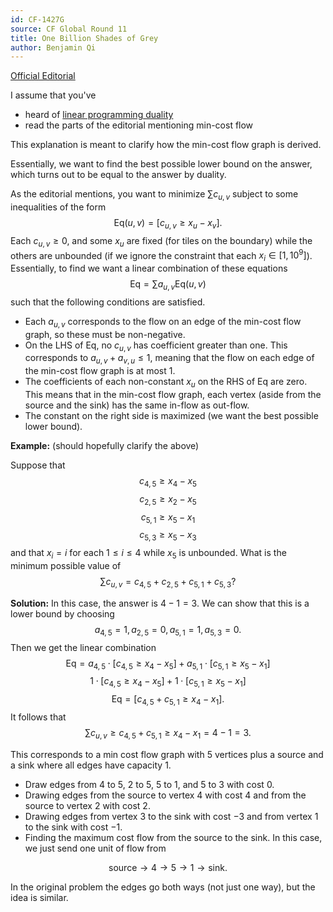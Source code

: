 ```yaml
---
id: CF-1427G
source: CF Global Round 11
title: One Billion Shades of Grey
author: Benjamin Qi
---
```


[Official Editorial](https://codeforces.com/blog/entry/83553)

I assume that you've 

 - heard of [linear programming duality](https://en.wikipedia.org/wiki/Dual_linear_program) 
 - read the parts of the editorial mentioning min-cost flow

This explanation is meant to clarify how the min-cost flow graph is derived. 

Essentially, we want to find the best possible lower bound on the answer, which turns out to be equal to the answer by duality.

As the editorial mentions, you want to minimize $\sum c_{u,v}$ subject to some inequalities of the form
$$
\text{Eq}(u,v)=\left[c_{u,v}\ge x_u-x_v\right].
$$
Each $c_{u,v}\ge 0$, and some $x_u$ are fixed (for tiles on the boundary) while the others are unbounded (if we ignore the constraint that each $x_i\in [1,10^9]$). Essentially, to find we want a linear combination of these equations 
$$
\text{Eq}=\sum a_{u,v}\text{Eq}(u,v)
$$
such that the following conditions are satisfied.

 - Each $a_{u,v}$ corresponds to the flow on an edge of the min-cost flow graph, so these must be non-negative.
 - On the LHS of $\text{Eq}$, no $c_{u,v}$ has coefficient greater than one. This corresponds to $a_{u,v}+a_{v,u}\le 1$, meaning that the flow on each edge of the min-cost flow graph is at most $1$.
 - The coefficients of each non-constant $x_u$ on the RHS of $\text{Eq}$ are zero. This means that in the min-cost flow graph, each vertex (aside from the source and the sink) has the same in-flow as out-flow.
 - The constant on the right side is maximized (we want the best possible lower bound).

**Example:** (should hopefully clarify the above) 

Suppose that
$$
c_{4,5}\ge x_4-x_5
$$
$$
c_{2,5}\ge x_2-x_5
$$
$$
c_{5,1}\ge x_5-x_1
$$
$$
c_{5,3}\ge x_5-x_3
$$
and that $x_i=i$ for each $1\le i\le 4$ while $x_5$ is unbounded. What is the minimum possible value of
$$
\sum c_{u,v}=c_{4,5}+c_{2,5}+c_{5,1}+c_{5,3}?
$$

**Solution:** In this case, the answer is $4-1=3$. We can show that this is a lower bound by choosing 
$$
a_{4,5}=1, a_{2,5}=0, a_{5,1}=1, a_{5,3}=0.
$$ 
Then we get the linear combination
$$
\text{Eq}=a_{4,5}\cdot \left[c_{4,5}\ge x_4-x_5\right]+a_{5,1}\cdot \left[c_{5,1}\ge x_5-x_1\right]
$$
$$
1\cdot \left[c_{4,5}\ge x_4-x_5\right]+1\cdot \left[c_{5,1}\ge x_5-x_1\right]
$$
$$
\text{Eq}=[c_{4,5}+c_{5,1}\ge x_4-x_1].
$$
It follows that
$$
\sum c_{u,v}\ge c_{4,5}+c_{5,1}\ge x_4-x_1=4-1=3.
$$

This corresponds to a min cost flow graph with $5$ vertices plus a source and a sink where all edges have capacity $1$.

 - Draw edges from $4$ to $5$, $2$ to $5$, $5$ to $1$, and $5$ to $3$ with cost $0$.
 - Drawing edges from the source to vertex $4$ with cost $4$ and from the source to vertex $2$ with cost $2$.
 - Drawing edges from vertex $3$ to the sink with cost $-3$ and from vertex $1$ to the sink with cost $-1$.
 - Finding the maximum cost flow from the source to the sink. In this case, we just send one unit of flow from

$$
\text{source}\to 4\to 5\to 1\to \text{sink}.
$$

In the original problem the edges go both ways (not just one way), but the idea is similar.
